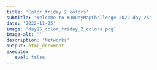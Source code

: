 ```yaml
---
title: 'Color friday 2 colors'
subtitle: 'Welcome to #30DayMapChallenge 2022 day 25'
date: '2022-11-25'
image: 'day25_color_friday_2_colors.png'
image-alt: ''
description: 'Networks'
output: html_document
execute: 
   eval: false
---
```

